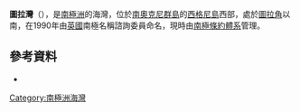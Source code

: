 {{coord|60|42|S|45|39|W|display=title}}

'''圖拉灣'''（{{lang-en|Thulla Cove}}），是[[南極洲|南極洲]]的海灣，位於[[南奧克尼群島|南奧克尼群島]]的[[西格尼島|西格尼島]]西部，處於[[圖拉角|圖拉角]]以南，在1990年由[[英國|英國]]南極名稱諮詢委員命名，現時由[[南極條約體系|南極條約體系]]管理。

==參考資料==
* {{usgs-gazetteer}}

{{Antarctica-geo-stub}}
[[Category:南極洲海灣|Category:南極洲海灣]]
